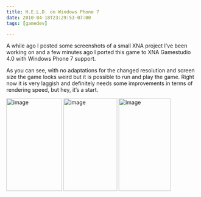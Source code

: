 ```yaml
---
title: H.E.L.D. on Windows Phone 7
date: 2010-04-18T23:29:53-07:00
tags: [gamedev]

---
```

A while ago I posted some screenshots of a small XNA project I’ve been working on and a few minutes ago I ported this game to XNA Gamestudio 4.0 with Windows Phone 7 support.

As you can see, with no adaptations for the changed resolution and screen size the game looks weird but it is possible to run and play the game. Right now it is very laggish and definitely needs some improvements in terms of rendering speed, but hey, it’s a start.

[<img style="border-bottom:0;border-left:0;display:inline;border-top:0;border-right:0;" title="image" border="0" alt="image" src="/assets/wp-content/uploads/2010/04/image_thumb.png" width="146" height="244" />](/assets/wp-content/uploads/2010/04/image.png) [<img style="border-bottom:0;border-left:0;display:inline;border-top:0;border-right:0;" title="image" border="0" alt="image" src="/assets/wp-content/uploads/2010/04/image_thumb1.png" width="141" height="244" />](/assets/wp-content/uploads/2010/04/image1.png) [<img style="border-bottom:0;border-left:0;display:inline;border-top:0;border-right:0;" title="image" border="0" alt="image" src="/assets/wp-content/uploads/2010/04/image_thumb2.png" width="136" height="244" />](/assets/wp-content/uploads/2010/04/image2.png)